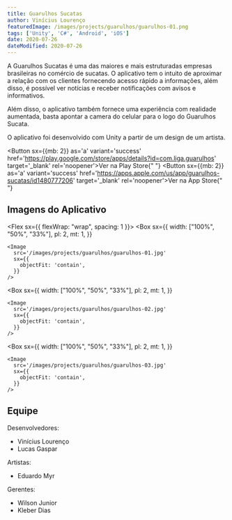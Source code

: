 ```yaml
---
title: Guarulhos Sucatas
author: Vinícius Lourenço
featuredImage: /images/projects/guarulhos/guarulhos-01.png
tags: ['Unity', 'C#', 'Android', 'iOS']
date: 2020-07-26
dateModified: 2020-07-26
---
```


A Guarulhos Sucatas é uma das maiores e mais estruturadas empresas brasileiras no comércio de sucatas.
O aplicativo tem o intuito de aproximar a relação com os clientes fornecendo acesso rápido a informações,
além disso, é possível ver notícias e receber notificações com avisos e informativos.

Além disso, o aplicativo também fornece uma experiência com realidade aumentada, basta apontar
a camera do celular para o logo do Guarulhos Sucata.

O aplicativo foi desenvolvido com Unity a partir de um design de um artista.

<Button sx={{mb: 2}} as='a' variant='success' href='https://play.google.com/store/apps/details?id=com.liga.guarulhos' target='_blank' rel='noopener'>Ver na Play Store</Button>{" "}
<Button sx={{mb: 2}} as='a' variant='success' href='https://apps.apple.com/us/app/guarulhos-sucatas/id1480777206' target='_blank' rel='noopener'>Ver na App Store</Button>{" "}

<Divider/>

## Imagens do Aplicativo

<Flex sx={{ flexWrap: "wrap", spacing: 1 }}>
  <Box
    sx={{
      width: ["100%", "50%", "33%"],
      pl: 2,
      mt: 1,
    }}
  >
    <Image
      src='/images/projects/guarulhos/guarulhos-01.jpg'
      sx={{
        objectFit: 'contain',
      }}
    />
  </Box>

  <Box
    sx={{
      width: ["100%", "50%", "33%"],
      pl: 2,
      mt: 1,
    }}
  >
    <Image
      src='/images/projects/guarulhos/guarulhos-02.jpg'
      sx={{
        objectFit: 'contain',
      }}
    />
  </Box>

  <Box
    sx={{
      width: ["100%", "50%", "33%"],
      pl: 2,
      mt: 1,
    }}
  >
    <Image
      src='/images/projects/guarulhos/guarulhos-03.jpg'
      sx={{
        objectFit: 'contain',
      }}
    />
  </Box>
</Flex>

<Divider/>

## Equipe

Desenvolvedores:
- Vinícius Lourenço
- Lucas Gaspar

Artistas:
- Eduardo Myr

Gerentes:
- Wilson Junior
- Kleber Dias
